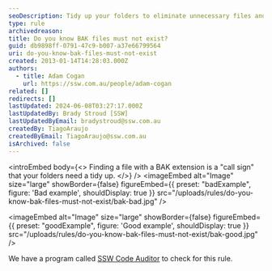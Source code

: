 ```yaml
---
seoDescription: Tidy up your folders to eliminate unnecessary files and avoid confusion with redundant data.
type: rule
archivedreason:
title: Do you know BAK files must not exist?
guid: db9898ff-0791-47c9-b007-a37e66799564
uri: do-you-know-bak-files-must-not-exist
created: 2013-01-14T14:28:03.000Z
authors:
  - title: Adam Cogan
    url: https://ssw.com.au/people/adam-cogan
related: []
redirects: []
lastUpdated: 2024-06-08T03:27:17.000Z
lastUpdatedBy: Brady Stroud [SSW]
lastUpdatedByEmail: bradystroud@ssw.com.au
createdBy: TiagoAraujo
createdByEmail: TiagoAraujo@ssw.com.au
isArchived: false
---
```


<introEmbed
  body={<>
Finding a file with a BAK extension is a "call sign" that your folders need a tidy up.
  </>}
/>
<imageEmbed
  alt="Image"
  size="large"
  showBorder={false}
  figureEmbed={{
    preset: "badExample",
    figure: 'Bad example',
    shouldDisplay: true
  }}
  src="/uploads/rules/do-you-know-bak-files-must-not-exist/bak-bad.jpg"
/>

<imageEmbed
  alt="Image"
  size="large"
  showBorder={false}
  figureEmbed={{
    preset: "goodExample",
    figure: 'Good example',
    shouldDisplay: true
  }}
  src="/uploads/rules/do-you-know-bak-files-must-not-exist/bak-good.jpg"
/>

We have a program called [SSW Code Auditor](http://www.ssw.com.au/ssw/CodeAuditor) to check for this rule.
